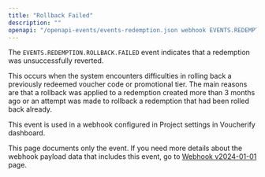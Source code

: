 ```yaml
---
title: "Rollback Failed"
description: ""
openapi: "/openapi-events/events-redemption.json webhook EVENTS.REDEMPTION.ROLLBACK.FAILED"
---
```


The `EVENTS.REDEMPTION.ROLLBACK.FAILED` event indicates that a redemption was unsuccessfully reverted.

This occurs when the system encounters difficulties in rolling back a previously redeemed voucher code or promotional tier. The main reasons are that a rollback was applied to a redemption created more than 3 months ago or an attempt was made to rollback a redemption that had been rolled back already.

This event is used in a webhook configured in Project settings in Voucherify dashboard.

<Note>This page documents only the event. If you need more details about the webhook payload data that includes this event, go to [Webhook v2024-01-01](/api-reference/introduction-to-webhooks "Introduction to webhooks v2024-01-01") page.</Note>